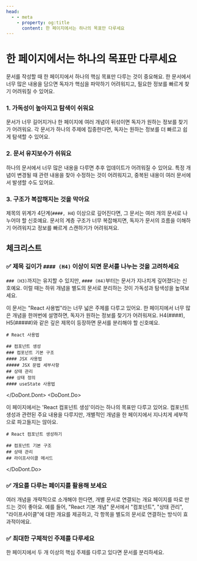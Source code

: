 ```yaml
---
head:
  - - meta
    - property: og:title
      content: 한 페이지에서는 하나의 목표만 다루세요
---
```


# 한 페이지에서는 하나의 목표만 다루세요


문서를 작성할 때 한 페이지에서 하나의 핵심 목표만 다루는 것이 중요해요. 한 문서에서 너무 많은 내용을 담으면 독자가 핵심을 파악하기 어려워지고, 필요한 정보를 빠르게 찾기 어려워질 수 있어요.

### 1. 가독성이 높아지고 탐색이 쉬워요

문서가 너무 길어지거나 한 페이지에 여러 개념이 뒤섞이면 독자가 원하는 정보를 찾기가 어려워요. 각 문서가 하나의 주제에 집중한다면, 독자는 원하는 정보를 더 빠르고 쉽게 탐색할 수 있어요.

### 2. 문서 유지보수가 쉬워요

하나의 문서에서 너무 많은 내용을 다루면 추후 업데이트가 어려워질 수 있어요. 특정 개념이 변경될 때 관련 내용을 찾아 수정하는 것이 어려워지고, 중복된 내용이 여러 문서에서 발생할 수도 있어요.

### 3. 구조가 복잡해지는 것을 막아요

제목의 위계가 4단계(`####, H4`) 이상으로 깊어진다면, 그 문서는 여러 개의 문서로 나누어야 할 신호예요. 문서의 계층 구조가 너무 복잡해지면, 독자가 문서의 흐름을 이해하기 어려워지고 정보를 빠르게 스캔하기가 어려워져요.

## 체크리스트

### ✅ 제목 깊이가 `#### (H4)` 이상이 되면 문서를 나누는 것을 고려하세요

`### (H3)`까지는 유지할 수 있지만, `#### (H4)`부터는 문서가 지나치게 깊어졌다는 신호예요. 이럴 때는 하위 개념을 별도의 문서로 분리하는 것이 가독성과 탐색성을 높여보세요.

<DoDont>
<DoDont.Dont>

이 문서는 "React 사용법"라는 너무 넓은 주제를 다루고 있어요. 한 페이지에서 너무 많은 개념을 한꺼번에 설명하면, 독자가 원하는 정보를 찾기가 어려워져요. H4(####), H5(#####)와 같은 깊은 제목이 등장하면 문서를 분리해야 할 신호예요.

```
# React 사용법

## 컴포넌트 생성
### 컴포넌트 기본 구조
#### JSX 사용법
##### JSX 문법 세부사항
## 상태 관리
### 상태 정의
#### useState 사용법
```

</DoDont.Dont>
<DoDont.Do>

이 페이지에서는 'React 컴포넌트 생성'이라는 하나의 목표만 다루고 있어요. 컴포넌트 생성과 관련된 주요 내용을 다루지만, 개별적인 개념을 한 페이지에서 지나치게 세부적으로 파고들지는 않아요.

```
# React 컴포넌트 생성하기

## 컴포넌트 기본 구조
## 상태 관리
## 라이프사이클 메서드
```

</DoDont.Do>
</DoDont>

### ✅ 개요를 다루는 페이지를 활용해 보세요

여러 개념을 개략적으로 소개해야 한다면, 개별 문서로 연결되는 개요 페이지를 따로 만드는 것이 좋아요. 예를 들어, "React 기본 개념" 문서에서 "컴포넌트", "상태 관리", "라이프사이클"에 대한 개요를 제공하고, 각 항목을 별도의 문서로 연결하는 방식이 효과적이에요.

### ✅ 최대한 구체적인 주제를 다루세요

한 페이지에서 두 개 이상의 핵심 주제를 다루고 있다면 문서를 분리하세요.
